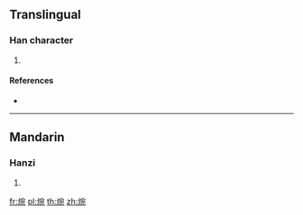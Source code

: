 {{character info/new}}
==Translingual==

===Han character===
{{Han char|rn=86|rad=火|as=08|sn=12|four=93811|canj=FJNU|ids=⿰火宛}}

# {{defn|Han|sort=火08}}

====References====
* {{Han ref|kx=0674.050|dkj=19118|dj=1086.010|hdz=32211.060|uh=7125|ud=28965|bh=DA5F|bd=55903}}

----

==Mandarin==

===Hanzi===
{{cmn-hanzi|pin=[[wò]] ([[wo4]])|wg=wo<sup>4</sup>}}

# {{defn|lang=cmn|sort=火08}}

[[fr:焥]]
[[pl:焥]]
[[th:焥]]
[[zh:焥]]